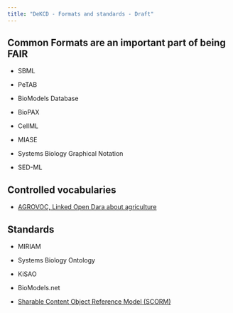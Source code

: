 ```yaml
---
title: "DeKCD - Formats and standards - Draft"
---
```


## Common Formats are an important part of being FAIR

* SBML

* PeTAB

* BioModels Database

* BioPAX

* CellML

* MIASE

* Systems Biology Graphical Notation

* SED-ML

## Controlled vocabularies

* [AGROVOC, Linked Open Dara about agriculture](https://www.fao.org/agrovoc/home)

## Standards

* MIRIAM

* Systems Biology Ontology

* KiSAO

* BioModels.net
    
* [Sharable Content Object Reference Model (SCORM)](https://adlnet.gov/past-projects/scorm/)